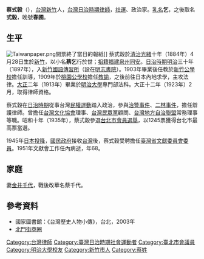 {{Infobox Hokkien name
| title      =蔡式穀
| hanji      =蔡式穀
| poj        =Chhòa Sek-kok
| tl         =Tshuà Sik-kok
| bp         =
| hokkienipa =
| context    =
| image      =Chhoa Sek-kok.jpg
| caption    =
|
| hanjipen       =春圃
| pojpen         =Chhun-phó͘
| tlpen           =Tshun-phóo
| bppen           =
| hokkienipapen   =
|
| hanjichild        =乞
| pojchild          =Khit
| tlchild           =Khit
| bpchild           =
| hokkienipachild   =
}}
'''蔡式榖'''（{{bd|1884年|4月28日|1951年|9月4日}}），[[台灣|台灣]][[新竹|新竹]]人，[[台灣日治時期|台灣日治時期]][[律師|律師]]，[[社運|社運]]、政治家。[[乳名|乳名]]'''乞'''，之後取名'''式榖'''，晚號'''春圃'''。

== 生平 ==
[[File:Taiwanpaper.png|thumb]]開票終了當日的報紙]]
蔡式穀於[[台灣清治時期|清治]][[光緒|光緒]]十年（1884年）4月28日生於[[新竹|新竹]]，以小名'''蔡乞'''行於世；[[祖籍|祖籍]][[福建|福建]][[泉州|泉州]][[同安|同安]]。[[台灣日治時期|日治時期]][[明治|明治]]三十年（1897年），入[[新竹國語傳習所|新竹國語傳習所]]（設在[[明志書院|明志書院]]）。1903年畢業後任教於[[新竹公學校|新竹公學校]]擔任訓導，1909年於[[桃園市桃園區桃園國民小學|桃園公學校]]擔任[[教諭|教諭]]，之後前往日本內地求學，主攻法律。[[大正|大正]]二年（1913年）畢業於[[明治大學|明治大學]]專門部法科。大正十二年（1923年）2月，取得律師資格。

蔡式穀在[[台灣日治時期|日治時期]]從事台灣[[民權運動|民權運動]]踏入政治，參與[[治警事件|治警事件]]、[[二林事件|二林事件]]，擔任辯護律師。曾擔任[[台灣文化協會|台灣文化協會]]理事、[[臺灣民眾黨_(1927年)|台灣民眾黨]]顧問、[[台灣地方自治聯盟|台灣地方自治聯盟]]常務理事等職。昭和十年（1935年），蔡式穀參選[[1935年臺灣市會及街庄協議會員選舉|台北市會員選舉]]，以1245票獲得台北市最高票當選。

1945年[[日本投降|日本投降]]，[[國民政府|國民政府]]接收[[台灣|台灣]]後，蔡式穀受聘擔任[[臺灣省文獻委員會委員|臺灣省文獻委員會委員]]。1951年文獻會工作任內病逝，年68。

== 家庭 ==
妻[[金井千代|金井千代]]，戰後改華名蔡千代。

==參考資料==
*國家圖書館：《台灣歷史人物小傳》，台北，2003年
*[[北門街商圈|北門街商圈]]
{{authority control}}
[[Category:台灣律師|Category:台灣律師]]
[[Category:臺灣日治時期社會運動者|Category:臺灣日治時期社會運動者]]
[[Category:臺北市會議員|Category:臺北市會議員]]
[[Category:明治大學校友|Category:明治大學校友]]
[[Category:新竹市人|Category:新竹市人]]
[[Category:蔡姓|Category:蔡姓]]